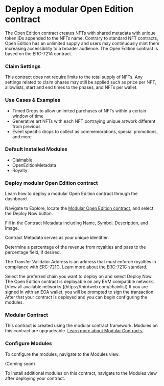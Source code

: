 



# Deploy a modular Open Edition contract

The Open Edition contract creates NFTs with shared metadata with unique token IDs appended to the NFTs name. Contrary to standard NFT contracts, Open Edition has an unlimited supply and users may continuously mint them increasing accessibility to a broader audience. The Open Edition contract is based on the ERC-721A contract. 

### Claim Settings

This contract does not require limits to the total supply of NFTs. Any settings related to claim phases may still be applied such as price per NFT, allowlists, start and end times to the phases, and NFTs per wallet. 

### Use Cases & Examples

- Timed Drops to allow unlimited purchases of NFTs within a certain window of time
- Generative art NFTs with each NFT portraying unique artwork different from previous
- Event specific drops to collect as commemorations, special promotions, and more

### Default Installed Modules

- Claimable
- OpenEditionMetadata
- Royalty

### Deploy modular Open Edition contract

Learn how to deploy a modular Open Edition contract through the dashboard. 

<Steps>


<Step title="Locate Contract">

Navigate to Explore, locate the [Modular Open Edition contract](https://thirdweb.com/thirdweb.eth/ERC721CoreInitializable?module=eyJwdWJsaXNoZXIiOiJkZXBsb3llci50aGlyZHdlYi5ldGgiLCJtb2R1bGVJZCI6IkNsYWltYWJsZUVSQzcyMSJ9&module=eyJwdWJsaXNoZXIiOiJkZXBsb3llci50aGlyZHdlYi5ldGgiLCJtb2R1bGVJZCI6Ik9wZW5FZGl0aW9uTWV0YWRhdGFFUkM3MjEifQ%3D%3D&module=eyJwdWJsaXNoZXIiOiJkZXBsb3llci50aGlyZHdlYi5ldGgiLCJtb2R1bGVJZCI6IlJveWFsdHlFUkM3MjEifQ%3D%3D&displayName=Modular+Open+Edition), and select the Deploy Now button.

<DocImage src={openEditionStep1} alt="Screenshot of Open Edition Deployment screen" />

</Step>

<Step title="Configure Contract Metadata">
Fill in the Contract Metadata including Name, Symbol, Description, and Image. 

Contract Metadata serves as your unique identifier.

<DocImage src={openEditionStep2} alt="Screenshot of Open Edition configure metadata" />

</Step>


<Step title="Configure Royalties">

Determine a percentage of the revenue from royalties and pass to the percentage field, if desired. 
    
The Transfer Validator Address is an address that must enforce royalties in compliance with ERC-721C. [Learn more about the ERC-721C standard.](https://blog.thirdweb.com/guides/deploy-erc721a-nft-collection-royalties-thirdweb-guide-2/)

<DocImage src={openEditionStep3} alt="Screenshot of Open Edition configure royalties" />

</Step>

<Step title="Select Chain">
Select the preferred chain you want to deploy on and select Deploy Now.

<DocImage src={openEditionStep4} alt="Screenshot of Token Drop select chain screen" />

<Callout variant="info" title="Any EVM Compatible">
	The Open Edition contract is deployable on any EVM compatible network. [View all available networks.](https://thirdweb.com/chainlist) 
</Callout>
If you are signed in with an EOA wallet, you will be prompted to sign the transaction. After that your contract is deployed and you can begin configuring the modules. 
</Step>

</Steps>

### Modular Contract

This contract is created using the modular contract framework. Modules on this contract are upgradeable. [Learn more about Modular Contracts.](https://portal.thirdweb.com/contracts/modular-contracts/overview)

### Configure Modules

To configure the modules, navigate to the Modules view:

(Coming soon)

<Callout variant='info' title="Install Modules">
	To install additional modules on this contract, navigate to the Modules view after deploying your contract. 
</Callout>